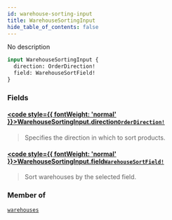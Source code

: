 ```yaml
---
id: warehouse-sorting-input
title: WarehouseSortingInput
hide_table_of_contents: false
---
```








No description

```graphql
input WarehouseSortingInput {
  direction: OrderDirection!
  field: WarehouseSortField!
}
```


### Fields

#### [<code style={{ fontWeight: 'normal' }}>WarehouseSortingInput.<b>direction</b></code>](#)<Bullet />[`OrderDirection!`](../../../developer/api-reference/enums/order-direction) <Badge class="secondary" text="non-null"/> <Badge class="secondary" text="enum"/>
> Specifies the direction in which to sort products.
> 

#### [<code style={{ fontWeight: 'normal' }}>WarehouseSortingInput.<b>field</b></code>](#)<Bullet />[`WarehouseSortField!`](../../../developer/api-reference/enums/warehouse-sort-field) <Badge class="secondary" text="non-null"/> <Badge class="secondary" text="enum"/>
> Sort warehouses by the selected field.
> 



### Member of

[`warehouses`](../../../developer/api-reference/queries/warehouses)  <Badge class="secondary" text="query"/>



